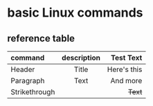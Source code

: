 # basic Linux commands 



## reference table

| command        | description |   Test Text |
| :------------ | :---------: | ----------: |
| Header        |    Title    | Here's this |
| Paragraph     |    Text     |    And more |
| Strikethrough |             |    ~~Text~~ |

